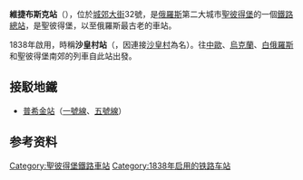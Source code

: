 {{unreferenced|time=2009-12-11T09:58:41+00:00}}
{{Otheruses|subject=俄羅斯聖彼得堡的一個鐵路總站|other=位於[[白俄羅斯|白俄羅斯]]城市[[維捷布斯克|維捷布斯克]]的主要鐵路車站|維捷布斯克車站}}
{{NoteTA|G1=Railway}}
{{Infobox Station
|BoxWidth = 302px
|Title = 维捷布斯克站
|SubTitle = 
|EngTitle = {{lang|ru|Витебский вокзал}}
|EngSubTitle = 
|linecolour = #FFFACD
|linecolour2 = #900020
|ImageName = Vitebsky Rail Terminal SPB.jpg
|ImageSize = 290px
|ImageCaption = 維捷布斯克站
|ImagePadding = 0
|Code = 033061<ref name="multipla">[http://cargo.rzd.ru/isvp/public/cargo?STRUCTURE_ID=5101&layer_id=4829&refererLayerId=4821&id=446 Справочник станций РЖД] {{webarchive|url=https://web.archive.org/web/20091224130223/http://cargo.rzd.ru/isvp/public/cargo?STRUCTURE_ID=5101 |date=2009-12-24 }}</ref>
|Operator = [[File:Russian_Railways_Logo.svg|25px]] [[俄罗斯铁路|俄罗斯铁路]]
|Owned = [[十月铁路局|十月铁路局]]
|Line = 
|Place = {{RUS}}[[圣彼得堡|圣彼得堡]]
|Coord = {{coord|59|55|11|N|30|19|44|E|region:RU_type:railwaystation|display=inline,title}}
|Style = 地面站
|Hall Style = 
|PlatformType = 
|PlatformNumber = 5
|TrackNum = 8
|Interchange = 
|ExitNumber = 
|StartDate = 1838年<ref>Железнодорожные станции СССР. Справочник. — М.: Транспорт, 1981</ref>
|Elevation = 
|Depth = 
|Architect = 
|connection = 地铁：[[普希金站|普希金站]]
|yearly ridership = 
|daily ridership = 
|OPENHOURS = 
|Hours = 
|Time First = 
|Time First WD = 
|Time Last WD = 
|Time First WE = 
|Time Last WE = 
|Time Last = 
|Time Night Train = 
}}
'''維捷布斯克站'''（{{lang-rus|Ви́тебский вокза́л|Vitebsky vokzal}}），位於[[城郊大街|城郊大街]]32號，是[[俄羅斯|俄羅斯]]第二大城市[[聖彼得堡|聖彼得堡]]的一個[[鐵路|鐵路]][[總站|總站]]，是聖彼得堡，以至俄羅斯最古老的車站。

1838年啟用，時稱'''沙皇村站'''（{{lang-rus|Царскосельский|Tsarskosel'sky}}，因連接[[沙皇村|沙皇村]]為名）。往[[中歐|中歐]]、[[烏克蘭|烏克蘭]]、[[白俄羅斯|白俄羅斯]]和聖彼得堡南郊的列車自此站出發。

==接駁地鐵==
*[[普希金站|普希金站]]（[[聖彼得堡地鐵1號線|一號線]]、[[聖彼得堡地鐵5號線|五號線]]）

==参考资料==
{{reflist}}

[[Category:聖彼得堡鐵路車站|Category:聖彼得堡鐵路車站]]
[[Category:1838年启用的铁路车站|Category:1838年启用的铁路车站]]
